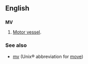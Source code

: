 ==English==

==={{Abbreviation}}===
'''MV'''
# [[Motor vessel]].

===See also===
*[[mv]] (Unix&reg; abbreviation for [[move]])